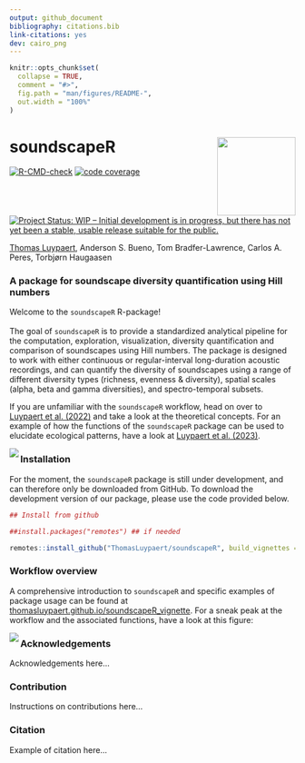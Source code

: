 ```yaml
---
output: github_document
bibliography: citations.bib
link-citations: yes 
dev: cairo_png
---
```


<!-- README.md is generated from README.Rmd. Please edit that file -->

```r
knitr::opts_chunk$set(
  collapse = TRUE,
  comment = "#>",
  fig.path = "man/figures/README-",
  out.width = "100%"
)
```



# soundscapeR <img src="man/figures/soundscaper_hexsticker.png" align="right" height="138.5"/>

<!-- badges: start -->
[![R-CMD-check](https://github.com/ThomasLuypaert/soundscapeR/actions/workflows/R-CMD-check.yaml/badge.svg)](https://github.com/ThomasLuypaert/soundscapeR/actions/workflows/R-CMD-check.yaml)
[![code coverage](https://codecov.io/gh/ThomasLuypaert/soundscapeR/branch/master/graph/badge.svg)](https://codecov.io/gh/ThomasLuypaert/soundscapeR)
<a href="https://www.repostatus.org/#wip"><img src="https://www.repostatus.org/badges/latest/wip.svg" alt="Project Status: WIP – Initial development is in progress, but there has not yet been a stable, usable release suitable for the public." /></a>
<!-- badges: end -->

[Thomas Luypaert](https://thomasluypaert.weebly.com/), Anderson S. Bueno, Tom Bradfer-Lawrence, Carlos A. Peres, Torbjørn Haugaasen




### A package for soundscape diversity quantification using Hill numbers 

Welcome to the `soundscapeR` R-package! \
\
The goal of `soundscapeR` is to provide a standardized analytical pipeline for the computation, exploration, visualization, diversity quantification and comparison of soundscapes using Hill numbers. The package is designed to work with either continuous or regular-interval long-duration acoustic recordings, and can quantify the diversity of soundscapes using a range of different diversity types (richness, evenness & diversity), spatial scales (alpha, beta and gamma diversities), and spectro-temporal subsets.

If you are unfamiliar with the `soundscapeR` workflow, head on over to [Luypaert et al. (2022)](https://besjournals.onlinelibrary.wiley.com/doi/full/10.1111/2041-210X.13924) and take a look at the theoretical concepts. For an example of how the functions of the `soundscapeR` package can be used to elucidate ecological patterns, have a look at [Luypaert et al. (2023)](https://www.biorxiv.org/content/10.1101/2023.02.08.527658v1). 

<img src="man/figures/soundscapeR_banner.PNG" align="left" /> 


### Installation

For the moment, the `soundscapeR` package is still under development, and can therefore only be downloaded from GitHub. To download the development version of our package, please use the code provided below. 

```r
## Install from github

##install.packages("remotes") ## if needed

remotes::install_github("ThomasLuypaert/soundscapeR", build_vignettes = TRUE)

```

### Workflow overview

A comprehensive introduction to `soundscapeR` and specific examples of package usage can be found at [thomasluypaert.github.io/soundscapeR_vignette](https://thomasluypaert.github.io/soundscapeR_vignette/). For a sneak peak at the workflow and the associated functions, have a look at this figure: 

<img src="man/figures/Plot_1_soundscapeR_workflow.png" align="left" /> 

### Acknowledgements

Acknowledgements here...

### Contribution

Instructions on contributions here...

### Citation

Example of citation here...






